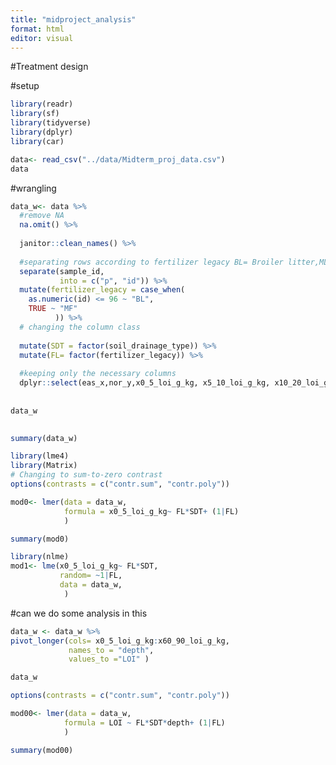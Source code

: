 ```yaml
---
title: "midproject_analysis"
format: html
editor: visual
---
```


#Treatment design

#setup

```r
library(readr)
library(sf)
library(tidyverse)
library(dplyr)
library(car)
```

```r
data<- read_csv("../data/Midterm_proj_data.csv")
data
```

#wrangling

```r




data_w<- data %>%
  #remove NA
  na.omit() %>%
  
  janitor::clean_names() %>%
  
  #separating rows according to fertilizer legacy BL= Broiler litter,ML= Mineral fertilizer
  separate(sample_id,
           into = c("p", "id")) %>%
  mutate(fertilizer_legacy = case_when(
    as.numeric(id) <= 96 ~ "BL",
    TRUE ~ "MF"
          )) %>%
  # changing the column class
  
  mutate(SDT = factor(soil_drainage_type)) %>%
  mutate(FL= factor(fertilizer_legacy)) %>%
  
  #keeping only the necessary columns         
  dplyr::select(eas_x,nor_y,x0_5_loi_g_kg, x5_10_loi_g_kg, x10_20_loi_g_kg, x20_40_loi_g_kg, x40_60_loi_g_kg, x60_90_loi_g_kg, SDT, FL)
  
  
data_w
 

```

```r
summary(data_w)
```

```r
library(lme4)
library(Matrix)
# Changing to sum-to-zero contrast
options(contrasts = c("contr.sum", "contr.poly"))

mod0<- lmer(data = data_w,
            formula = x0_5_loi_g_kg~ FL*SDT+ (1|FL)
            )
```

```r
summary(mod0)
```

```r
library(nlme)
mod1<- lme(x0_5_loi_g_kg~ FL*SDT,
           random= ~1|FL,
           data = data_w,
            )

```

#can we do some analysis in this

```r
data_w <- data_w %>%
pivot_longer(cols= x0_5_loi_g_kg:x60_90_loi_g_kg,
             names_to = "depth",
             values_to ="LOI" )

data_w
```

```r
options(contrasts = c("contr.sum", "contr.poly"))

mod00<- lmer(data = data_w,
            formula = LOI ~ FL*SDT*depth+ (1|FL)
            )

summary(mod00)
```
